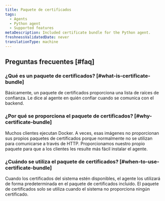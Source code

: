 ```yaml
---
title: Paquete de certificados
tags:
  - Agents
  - Python agent
  - Supported features
metaDescription: Included certificate bundle for the Python agent.
freshnessValidatedDate: never
translationType: machine
---
```


## Preguntas frecuentes [#faq]

### ¿Qué es un paquete de certificados? [#what-is-certificate-bundle]

Básicamente, un paquete de certificados proporciona una lista de raíces de confianza. Le dice al agente en quién confiar cuando se comunica con el backend.

### ¿Por qué se proporciona el paquete de certificados? [#why-certificate-bundle]

Muchos clientes ejecutan Docker. A veces, esas imágenes no proporcionan sus propios paquetes de certificados porque normalmente no se utilizan para comunicarse a través de HTTP. Proporcionamos nuestro propio paquete para que a los clientes les resulte más fácil instalar el agente.

### ¿Cuándo se utiliza el paquete de certificados? [#when-to-use-certificate-bundle]

Cuando los certificados del sistema estén disponibles, el agente los utilizará de forma predeterminada en el paquete de certificados incluido. El paquete de certificados solo se utiliza cuando el sistema no proporciona ningún certificado.